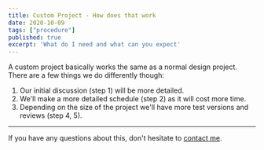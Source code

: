 ```yaml
---
title: Custom Project - How does that work
date: 2020-10-09
tags: ["procedure"]
published: true
excerpt: 'What do I need and what can you expect'
---
```


A custom project basically works the same as a normal design project. There are a few things we do differently though:

1. Our initial discussion (step 1) will be more detailed.
2. We'll make a more detailed schedule (step 2) as it will cost more time.
3. Depending on the size of the project we'll have more test versions and reviews (step 4, 5).

***

If you have any questions about this, don't hesitate to [contact me](/home#Contact).